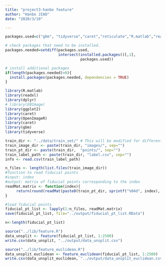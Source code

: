 ```yaml
---
title: "project3-hanbo feature"
author: "Hanbo JIAO"
date: "2020/3/10"

---
```



```r

packages.used=c("gbm", "tidyverse","caret","reticulate","R.matlab","readxl","dplyr","ggplot2","caret","OpenImageR","caret","gbm","tidyverse")

# check packages that need to be installed.
packages.needed=setdiff(packages.used, 
                        intersect(installed.packages()[,1], 
                                  packages.used))

# install additional packages
if(length(packages.needed)>0){
  install.packages(packages.needed, dependencies = TRUE)
}

library(R.matlab)
library(readxl)
library(dplyr)
# library(EBImage)
library(ggplot2)
library(caret)
library(OpenImageR)
library(caret) 
library(gbm)
library(tidyverse)


```

```r
train_dir <- "../data/train_set/" # This will be modified for different data sets.
train_image_dir <- paste(train_dir, "images/", sep="")
train_pt_dir <- paste(train_dir,  "points/", sep="")
train_label_path <- paste(train_dir, "label.csv", sep="") 
info <- read.csv(train_label_path)
```

```r
n_files <- length(list.files(train_image_dir))
#function to read fiducial points
#input: index
#output: matrix of fiducial points corresponding to the index
readMat.matrix <- function(index){
     return(round(readMat(paste0(train_pt_dir, sprintf("%04d", index), ".mat"))[[1]],0))
}

#load fiducial points
fiducial_pt_list <- lapply(1:n_files, readMat.matrix)
save(fiducial_pt_list, file="../output/fiducial_pt_list.RData")
```


```r
n<-length(fiducial_pt_list)
```

```r
source("../lib/feature.R")
data_unsplit <- feature(fiducial_pt_list, 1:2500)
write.csv(data_unsplit, "../output/data_unsplit.csv")
```

```r
source("../lib/feature_euclidean.R")
data_unsplit_euclidean <- feature_euclidean(fiducial_pt_list, 1:2500)
write.csv(data_unsplit_euclidean, "../output/data_unsplit_euclidean.csv")
```


